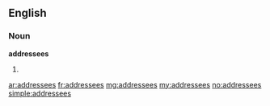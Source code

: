 ==English==

===Noun===
'''addressees'''

# {{plural of|[[addressee]]}}

[[ar:addressees]]
[[fr:addressees]]
[[mg:addressees]]
[[my:addressees]]
[[no:addressees]]
[[simple:addressees]]